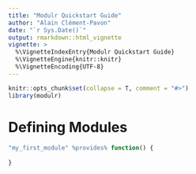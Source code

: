 ```yaml
---
title: "Modulr Quickstart Guide"
author: "Alain Clément-Pavon"
date: "`r Sys.Date()`"
output: rmarkdown::html_vignette
vignette: >
  %\VignetteIndexEntry{Modulr Quickstart Guide}
  %\VignetteEngine{knitr::knitr}
  %\VignetteEncoding{UTF-8}
---
```


```r
knitr::opts_chunk$set(collapse = T, comment = "#>")
library(modulr)
```

# Defining Modules

```r
"my_first_module" %provides% function() {
    
}
```
